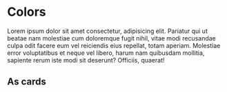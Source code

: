 
<Meta title="Design Tokens/Colors" />

# Colors

Lorem ipsum dolor sit amet consectetur, adipisicing elit. Pariatur qui ut beatae nam molestiae cum
doloremque fugit nihil, vitae modi recusandae culpa odit facere eum vel reiciendis eius repellat,
totam aperiam. Molestiae error voluptatibus et neque vel libero, harum nam quibusdam mollitia,
sapiente rerum iste modi sit deserunt? Officiis, quaerat!

<DesignTokenDocBlock categoryName="Colors" />

## As cards

<DesignTokenDocBlock categoryName="Colors" viewType="card" />
